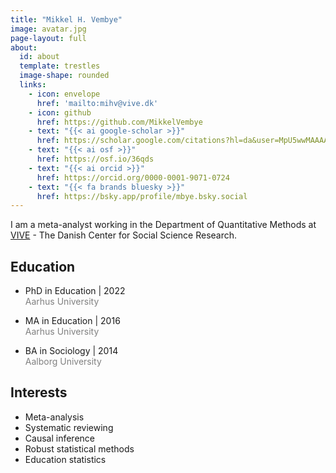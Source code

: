 ```yaml
---
title: "Mikkel H. Vembye"
image: avatar.jpg
page-layout: full
about:
  id: about
  template: trestles
  image-shape: rounded
  links:
    - icon: envelope
      href: 'mailto:mihv@vive.dk'
    - icon: github
      href: https://github.com/MikkelVembye
    - text: "{{< ai google-scholar >}}"
      href: https://scholar.google.com/citations?hl=da&user=MpU5wwMAAAAJ
    - text: "{{< ai osf >}}"
      href: https://osf.io/36qds
    - text: "{{< ai orcid >}}"
      href: https://orcid.org/0000-0001-9071-0724 
    - text: "{{< fa brands bluesky >}}"
      href: https://bsky.app/profile/mbye.bsky.social
---
```

:::::{#about}

I am a meta-analyst working in the Department of Quantitative Methods at [VIVE](https://www.vive.dk/en/) - The Danish Center for Social Science Research. 

::::{.grid}

::: {.g-col-6}

## Education

- PhD in Education | 2022 <br> [Aarhus University]{style='color:gray;'}

- MA in Education | 2016 <br> [Aarhus University]{style='color:gray;'}

- BA in Sociology | 2014 <br> [Aalborg University]{style='color:gray;'}

:::

::: {.g-col-6}

## Interests

- Meta-analysis
- Systematic reviewing
- Causal inference
- Robust statistical methods
- Education statistics

:::

::::

:::::
